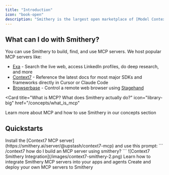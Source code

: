 ```yaml
---
title: "Introduction"
icon: "book-open"
description: "Smithery is the largest open marketplace of [Model Context Protocol](https://modelcontextprotocol.io/docs/getting-started/intro) (MCP) servers. Discover and deploy MCP servers that enable LLMs to search the web, access databases, and more."
---
```


## What can I do with Smithery?

You can use Smithery to build, find, and use MCP servers. We host popular MCP servers like:

- [Exa](https://smithery.ai/server/exa) - Search the live web, access LinkedIn profiles, do deep research, and more
- [Context7](https://smithery.ai/server/@upstash/context7-mcp) - Reference the latest docs for most major SDKs and frameworks directly in Cursor or Claude Code
- [Browserbase](https://smithery.ai/server/@browserbasehq/mcp-browserbase) - Control a remote web browser using [Stagehand](https://stagehand.dev)

<Card
  title="What is MCP? What does Smithery actually do?"
  icon="library-big"
  href="/concepts/what_is_mcp"
>
  Learn more about MCP and how to use Smithery in our concepts section
</Card>

## Quickstarts

<Tip>
  Install the [Context7 MCP
  server](https://smithery.ai/server/@upstash/context7-mcp) and use this prompt:
  ``` /context7 how do I build an MCP server using smithery? ``` ![Context7
  Smithery Integration](/images/context7-smithery-2.png)
</Tip>

<CardGroup>
  <Card
    title="Use MCP Servers"
    icon="hammer"
    href="/getting_started/quickstart_connect"
  >
    Learn how to integrate Smithery MCP servers into your apps and agents
  </Card>
  <Card
    title="Deploy MCP Servers"
    icon="anvil"
    href="/getting_started/quickstart_build_typescript"
  >
    Create and deploy your own MCP servers to Smithery
  </Card>
</CardGroup>
